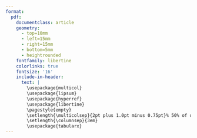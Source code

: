 ```yaml
---
format: 
  pdf: 
    documentclass: article
    geometry:
      - top=10mm
      - left=15mm
      - right=15mm
      - bottom=5mm
      - heightrounded
    fontfamily: libertine
    colorlinks: true
    fontsize: '16'
    include-in-header: 
      text: |
        \usepackage{multicol}
        \usepackage{lipsum}
        \usepackage{hyperref}
        \usepackage{libertine}
        \pagestyle{empty}
        \setlength{\multicolsep}{2pt plus 1.0pt minus 0.75pt}% 50% of original values
        \setlength{\columnsep}{3em}
        \usepackage{tabularx}
---
```



<!-- TITLE -->
\begin{huge}\begin{center}{\bf ALEX BARTH, Ph.D.}\end{center}\end{huge}

<!-- CONTACT INFO -->
\begin{center}
Email: \href{mailto:alex.barth.science@gmail.com}{alex.barth.science@gmail.com} \\
ORCID: \href{https://orcid.org/0000-0001-7154-6260}{0000-0001-7154-6260} \\
\href{https://TheAlexBarth.Github.io}{TheAlexBarth.Github.io} \\
\end{center}
\vspace{15pt}

\begin{large}
  \textbf{RESEARCH EXPERIENCE}
  \vspace{3pt}
  \hrule
\end{large}
\begin{normalsize}
  \begin{tabularx}{\textwidth}{p{0.2\textwidth} >{\raggedright\arraybackslash}X}
    2024- & Postdoctoral Researcher, University of Texas, Marine Science Institute + Statistics \& Data Science \newline Advisors: \href{https://caseylab.weebly.com}{Dr. Jordan Casey} \& \href{https://mhooten.github.io}{Dr. Mevin Hooten}\\
    2019-2024 & Graduate Research Assistant, \href{https://www.zoo-plankton.net/}{\textbf{Stone Zooplankton Ecology Lab}}, University of South Carolina \newline Advisor: Dr. Joshua Stone\\
    2017-2019 & HAB Sampling Technician, \textbf{Southern California Coastal Ocean Observing System}, Cal Poly Center for Coastal Marine Science. \newline Advisors: Dr. Alexis Pasulka, Dr. Ryan Walter\\
    2018-2019 & Student Research Assistant, \textbf{Common Garden reciprocal cross of \textit{K. kelletii}}, Cal Poly \newline Adivsor: Dr. Crow White\\
    2017 & Senior Research Project, \textbf{Investigating a trophic cascade in the upper subtitle} \newline Wrigley Institute, Catalina Island. Advisor: Dr. Chris Lowe\\
    2017 & Summer Research Assistant, \textbf{Fishes of Texas}, University of Texas at Austin \newline Advisors: Adam Cohen, Dr. Dean Hendrickson
  \end{tabularx}
\end{normalsize}
\vspace{10pt}

<!-- EDUCATION: 1ST BULLET -->
\begin{large}
  \textbf{EDUCATION}
  \vspace{3pt}
  \hrule
  \begin{multicols}{2}
    \begin{flushleft}\textbf{Ph.D. Biological Sciences, Ecology}\end{flushleft}
    \begin{flushright} 2024\end{flushright}
  \end{multicols}
  \vspace{-0.17cm}
  \begin{multicols}{2}
    \begin{flushleft}University of South Carolina\end{flushleft}
  \end{multicols}
\end{large}

\vspace{0.05cm}

<!-- EDUCATION: 2ND BULLET -->
\begin{large}
  \begin{multicols}{2}
    \begin{flushleft}\textbf{B.S. Marine Science, Minor Statistics}\end{flushleft}
    \begin{flushright}2019\end{flushright}
  \end{multicols}
  \vspace{-0.17cm}
  \begin{multicols}{2}
    \begin{flushleft}
    Cal Poly, San Luis Obispo
    \end{flushleft}
  \end{multicols}
\end{large}
\vspace{10pt}


\begin{large}
  \textbf{TEACHING \& OUTREACH EXPERIENCE}
  \vspace{3pt}
  \hrule
\end{large}
\begin{normalsize}
  \textbf{Instructor of Record}\\
  \begin{tabularx}{\textwidth}{p{0.2\textwidth} >{\raggedright\arraybackslash}X}
    Fall 2023 & Principles of Ecology Lab, University of South Carolina (BIOL570L) \newline
    \href{https://thealexbarth.github.io/F2023_EcoLab/}{Archived Course Materials}
  \end{tabularx}\\
  \textbf{Workshops, Lectures, \& Training Modules}\\
  \begin{tabularx}{\textwidth}{p{0.2\textwidth} >{\raggedright\arraybackslash}X}
    Fall 2024 & Spooky Statistics, University of Texas MSI \newline
    \href{https://thealexbarth.github.io/Spooky_Statistics/}{A halloween-themed introduction to Bayesian statistics.}
  \end{tabularx}\\
  \textbf{Graduate Teaching Assistant (Lab Instructor)}\\
  \begin{tabularx}{\textwidth}{p{0.2\textwidth} >{\raggedright\arraybackslash}X}
    Spring 2023 & Invertebrate Zoology, USC (MSCI510L)\\
    Spring 2020 - Fall 2022 & Ecology \& Ecology Lab, USC (BIOL301L)\\
    Fall 2019 & Introduction to Biology Lab, USC (BIOL101L)
  \end{tabularx}\\
  \textbf{Undergraduate Student Mentorship}\\
  \begin{tabularx}{\textwidth}{p{0.2\textwidth} >{\raggedright\arraybackslash}X}
    2024- & Louis Stokes Alliance for Minority Participation (LSAMP), Texas A\&M Corpus Christi, Student Co-Advised with Dr. John Majoris. \newline Project: \textit{Community structure and biomass of mesozooplankton in the Mission-Aransas Estuary}.\\
    2024 Summer & Louis Stokes Alliance for Minority Participation Summer Research Academy, University of Texas \newline Project: \textit{Changes in plankton biodiversity following salinity regime shifts}\\
    2022-2023 & Magellan Scholar Program, University of South Carolina \newline Project: \textit{Characterizing trichodesmium patterns in oligotrophic oceans through in-situ imaging}
  \end{tabularx}\\
  \textbf{Guest Lectures}\\
  \begin{tabularx}{\textwidth}{p{0.2\textwidth} >{\raggedright\arraybackslash}X}
    Fall 2024 & MNS101: Undergraduate Seminar in Marine Science, UT Austin\\
    Fall 2022 & CSCE585: Machine Learning Systems, USC\\
    Fall 2020 & Ocean Sampling Techniques, Cal Poly
  \end{tabularx}\\
  \textbf{Outreach Programs}\\
  \begin{tabularx}{\textwidth}{p{0.2\textwidth} >{\raggedright\arraybackslash}X}
    2020-2022 & PlanktoScope development and outreach program, University of South Carolina and North Inlet-Winyah Bay National Estuarine Research Reserve\\
    2018-2019 & Outreach Diver, Dive Beneath the Surface, Cal Poly\\
    2018, 2019 & Group Instuctor, Learn by Doing Lab Cal Poly\\
    2016 & Informal Education Assistant, Greater Cleveland Aquarium
  \end{tabularx}
\end{normalsize}
\pagebreak

<!-- Research Funding -->
\begin{large}
  \textbf{GRANTS \& AWARDS}
  \vspace{3pt}
  \hrule
\end{large}
\begin{normalsize}
  \begin{tabularx}{\textwidth}{p{0.2\textwidth} >{\raggedright\arraybackslash}X}
    2024-2025 & \textbf{Impact 2075}, Texas Gulf Coast Research Center, \$249,947 \newline PIs: Dr. Jordan Casey, Dr. Mevin Hooten. Co-investigators: \textbf{Dr. Alex Barth$^{*}$}, Dr. Zach Olson. \newline \textit{Untangling food webs along the Texas Gulf Coast to predict the future of estuarine ecosystems.} \newline $^{*}$ co-wrote proposal with Drs. Casey \& Hooten.\\
    2024 & \textbf{Jeffery Barnsdale Memorial Fellowship}, University of South Carolina, \$1,000\\
    2023 & \textbf{Graduate Travel Grant}, University of South Carolina, \$500\\
    2023-2024 & \textbf{FlowCam Graduate Research Grant}, Equipment and Travel \newline \textit{Using FlowCam to characterize microplankton communities following intense rainfall events}\\
    2023 & \textbf{Elsie Taber Fellowship}, University of South Carolina, \$2,500\\
    2023 & \textbf{Graduate Travel Grant}, University of South Carolina, \$800\\
    2023 & \textbf{Slocum Lunz Foundation}, \$1,130 \newline \textit{A combined experimental-observational approach to measure whole-community responses to storm events in estuaries}\\
    2022 & \textbf{Elsie Taber Fellowship}, University of South Carolina, \$2,980 \newline \textit{Collaborative Research with NOAA Pacific Islands Fisheries Science Center} \\
    2021-2022 & \textbf{SPARC Graduate Research Grant}, \$4,979 \newline \textit{Establishing community-based science monitoring of zooplankton communities’ response to harmful algae through low-cost imaging tools} \\
    2019-2023 & \textbf{Presidential Fellowship}, University of South Carolina, \$40,000 \newline \textit{University-wide fellowship for top doctoral students}\\
    2019, 2021 & \textbf{NSF GRFP}, Hononable Mention (2x) \\
    2019 & \textbf{Frost Student Research Award}, \$500 \newline \textit{A common-garden, reciprocal cross of K. kelletii}
  \end{tabularx}
\end{normalsize}
\vspace{10pt}


<!-- Publications -->
\begin{large}
  \textbf{PUBLICATIONS}
  \vspace{3pt}
  \hrule
\end{large}
\begin{normalsize}
  \begin{tabularx}{\textwidth}{p{0.2\textwidth} >{\raggedright\arraybackslash}X}
    2024 & Cohen NR. Krinos AI. ... \textbf{Barth AB.} ... et al. Protistan metabolism across the western North Atlantic Ocean revealed through autonous underwater profiling. \textit{Nature Comms.}. \href{https://doi.org/10.1038/s41467-024-51583-4}{doi: 10.1038/s41467-024-51583-4}\\
    2024 & \textbf{Barth AJ.} Blanco-Berical L. Johnson R. Stone J. Rhizaria in the oligotrophic ocean exhibit temporal and vertical variability. \textit{Deep Sea Research Part I}. \href{https://doi.org/10.1016/j.dsr.2024.104371}{doi: 10.1016/j.dsr.2024.104371}\\
    2024 & \textbf{Barth AJ.} Stone JP. Understanding the picture: the promise and challenges of in-situ imagery data in the study of plankton ecology. \textit{Journal of Plankton Research: Horizons}\\
    2023 & \textbf{Barth A.} Johnson R. Stone J. Size and transparency influence diel vertical migration patterns in copepods. \textit{Limnology and Oceanogrphy}. \href{https://doi.org/10.1002/lno.12461}{doi: 10.1002/lno.12461}\\
    2023 & Kenitz KM. Orenstein EC. Anderson CR. \textbf{Barth AJ.} et al. Convening expert taxonomists to build image libraries for training automated classifiers. \textit{Limnol. Oceanogr. Bulletin}. \href{https://doi.org/10.1002/lob.10584}{doi: 10.1002/lob.10584}\\
    2022 & \textbf{Barth A.} Stone J. Comparison of an \textit{in situ} device and net-based method to study mesozooplankton communities in an oligotrophic system. \textit{Front. Mar Sci}. \href{https://doi.org/10.3389/fmars.2022.898057}{doi: 10.3389/fmars.2022.898057}\\
    2020 & \textbf{Barth A.} Walter RK. Robbins I. Pasulka A. Seasonal and interannual variability of phytoplankton abundance and community composition on the Central Coast of California. \textit{Mar. Ecol. Prog. Ser.} \href{https://doi.org/10.3354/meps13245}{doi: 10.3354/meps13245}
  \end{tabularx}
\end{normalsize}
\vspace{10pt}


<!-- Service Activities -->
\begin{large}
  \textbf{SERVICE}
  \vspace{3pt}
  \hrule
\end{large}
\begin{normalsize}
  \begin{tabularx}{\textwidth}{p{0.2\textwidth} >{\raggedright\arraybackslash}X}
    Grant Review & \textbf{National Science Centre (NCN) Poland External Reviewer.}\\
    Journal Reviewer & \textbf{Front. Ecol. Environ., Estuaries \& Coasts, Nature Comm. Earth and Environment, Journal of Geophysical Research, Journal of Plankton Research, Limnology \& Oceanography: Methods, Limnology \& Oceanography}\\
    2024 & Expert Panel Member, National Science Centre (NCN) Poland. \newline  Krakow, Poland. Provided review on 14 proposals and participated in panel evaluation. \\
    2022-2023 & Co-Chair Graduate Stipend \& Cost-of-Living Committee, USC\\
    2022-2023 & Secretary of Data Management, Graduate Student Association of USC\\
    2021-2022 & Service Chair, Graduate Association of Biological Sciences of USC\\
    2019-2021 & Presidential Fellows Advisory Council, USC\\
    2019-2024 & Member, Graduate Association of Biological Sciences, USC\\
    2016-2019 & Member, Marine Science Club, Cal Poly
  \end{tabularx}
\end{normalsize}
\vspace{10pt}


<!-- Public Software Packages -->
\pagebreak
\begin{large}
  \textbf{PUBLIC SOFTWARE PACKAGES}
  \vspace{3pt}
  \hrule
\end{large}
\begin{normalsize}
  \begin{tabularx}{\textwidth}{p{0.2\textwidth} >{\raggedright\arraybackslash}X}
    (DEV) Ver 0.0.0.9 & Flowprocess. A processing pipeline for flowcam output (Visual SpreadSheet 6) to be best formatted for Ecotaxa entry. R. \href{https://github.com/TheAlexBarth/FlowProcess/tree/main}{https://github.com/TheAlexBarth/FlowProcess}\\
    (DEV) Ver 1.2.2.9 & EcotaxaTools. A toolkit to process output files from the web application Ecotaxa. R. \href{https://github.com/TheAlexBarth/EcotaxaTools}{https://github.com/TheAlexBarth/EcotaxaTools.}\\
    Ver 0.2.0 & ggusc. A color palette for University of South Carolina color schemes. R. \href{https://github.com/TheAlexBarth/ggusc}{https://github.com/TheAlexBarth/ggusc}
  \end{tabularx}
\end{normalsize}
\vspace{10pt}


<!-- Field & Oceanographic Experince & Certification -->
\begin{large}
  \textbf{FIELD \& OCEANOGRAPHIC EXPERIENCE}
  \vspace{3pt}
  \hrule
\end{large}
\begin{normalsize}
  \begin{tabularx}{\textwidth}{p{0.2\textwidth} >{\raggedright\arraybackslash}X}
    2024 & \textbf{R/V Atlantic Explorer, BATS-Rhizaria Spring Bloom Cruise}\\
    2022 & \textbf{R/V Oscar Elton Sette, Big Eye Tuna Oceanography Cruise}\\
    2019 & \textbf{R/V Atlantic Explorer, BATS, July Cruise}\\
    2018 & Scientific Diver Certification, \textbf{American Academy of Underwater Scientists (AAUS)}\\
    2017 & Small Boat Certification, \textbf{NASBLA}, California
  \end{tabularx}
\end{normalsize}


<!-- Presentations -->
\begin{large}
  \textbf{PRESENTATIONS \& SEMINARS}
  \vspace{3pt}
  \hrule
\end{large}
\begin{normalsize}
  \textbf{Seminars \& Invited Talks}\\
  \begin{tabularx}{\textwidth}{p{0.2\textwidth} >{\raggedright\arraybackslash}X}
    Feb 2024 & Doctoral Defense Seminar \newline Title: \textit{Illuminating the mesopelagic through in-situ imaging of plankton communities.}\\
    Dec 2023 & USC Ecology Seminar \newline Title: \textit{Microplankton responses to intense rainfall events.}\\
    Mar 2023 & Invited Seminar, British Antartic Survey, Cambridge UK \newline Title: \textit{Plankton Paparazzi: How can in situ imaging reveal new patterns in plankton ecology?}\\
    April 2022 & USC Presidential Fellows Seminar \newline Title: \textit{Plankton control the world: New ways to understand the global overlords.}\\
    Feb 2022 & USC Ecology Seminar \newline Title: \textit{Plankon from the great blue to our local shores}\\
    Jun 2021 & USC Ecology Seminar \newline Title: \textit{Ocean Monsters: Giant protists and their role in zooplankton communities}
  \end{tabularx}
  \textbf{Conference \& Workshops}\\
  \begin{tabularx}{\textwidth}{p{0.2\textwidth} >{\raggedright\arraybackslash}X}
    OSM 2023 & \textbf{Barth A.} Smith E. Pinckney J. Krask J. Stone J. Determining the impact of severe rain events on phytoplankton communities through HPLC \& FlowCam. Oral Presentation.\\ 
    CERF 2023 & \textbf{Barth A.} Stone J. A combined observational-experimental approach to identify the influence of rain on plankton communities. Oral Presentation.\\
    ASLO 2023 & Stone JP. \textbf{Barth AJ.} Rykaczewski R. Wren J. Effects of the ETNP oxygen deficient zone on zooplankton communities and vertical migration. Co-author.\\
    ASLO 2023 & \textbf{Barth AJ.} Stone JP. Occupancy modelling of imagery data can reveal zooplankton vertical patterns and patchiness. Oral Presentation.\\
    UVP User Meeting, Villefrance 2022 & \textbf{Barth AJ}. EcotaxaTools: an open-source R. package for managing Ecotaxa data. Oral Presentation.\\
    UVP User Meeting, Villefrance 2022 & \textbf{Barth AJ}. Stone JP. UVP5HD comparisons to MOCNESS zooplankton abundance estimates and other observations from over a year of deployments in the Sargasso Sea.\\
    International Conference on Copepoda 2022 & \textbf{Barth AJ.} Stone JP. Migrator Morphology: In situ observations of copepod diel vertical migration. Oral Presentation.\\
    SEERS 2022 & \textbf{Barth AJ.} Stone JP. Improving citizen science phytoplankton monitoring thorugh a low-cost, open-source imaging device. Poster\\
    OSM 2022 & Pasulka AL. Walter RK. \textbf{Barth AJ}. Gilbert J. Robbins IR. Phytoplankton phenological shifts as indicators of oceanographic change in Central California. Co-author.\\
    PlankoScope Workshop 2021 & \textbf{Barth AJ.} PlanktoScope Progress and Plans. Oral Presentation.\\
    ASLO 2021 & Stone JP. \textbf{Barth AJ.} In-situ quantification of zooplankton around the oxygen minimum zone in the Sargasso Sea. Co-author.\\
    ASLO 2021 & \textbf{Barth AJ.} Stone JP. Quantifying Rhizaria abundance and ecology in the oligotrophic ocean. Oral Presentation\\
    OSM 2020 & \textbf{Barth AJ.} Walter RK. Robbins IR. Pasulka AL. Seasonal and interannual variability of phytoplankton abundance and community composition on the Central Coast of California. Poster.
  \end{tabularx}
\end{normalsize}
\vspace{10pt}